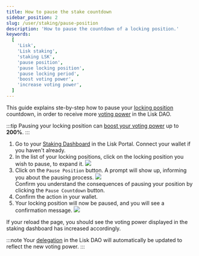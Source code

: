 ```yaml
---
title: How to pause the stake countdown
sidebar_position: 2
slug: /user/staking/pause-position
description: 'How to pause the countdown of a locking position.'
keywords:
  [
    'Lisk',
    'Lisk staking',
    'staking LSK',
    'pause position',
    'pause locking position',
    'pause locking period',
    'boost voting power',
    'increase voting power',
  ]
---
```



This guide explains ste-by-step how to pause your [locking position](overview#locking-positions) countdown, in order to receive more [voting power](/governance/overview#voting-power) in the Lisk DAO.

:::tip
Pausing your locking position can [boost your voting power](/governance/overview#boosting-the-voting-power) up to **200%**.
:::

1. Go to your [Staking Dashboard](https://portal.lisk.com/staking/dashboard) in the Lisk Portal.
    Connect your wallet if you haven't already.
2. In the list of your locking positions, click on the locking position you wish to pause, to expand it.
<img src={positions} /><br />
3. Click on the `Pause Position` button.
A prompt will show up, informing you about the pausing process.
<img src={pause} /><br />
Confirm you understand the consequences of pausing your position by clicking the `Pause Countdown` button.
4. Confirm the action in your wallet.
5. Your locking position will now be paused, and you will see a confirmation message.
<img src={posPaused} /><br />

If your reload the page, you should see the voting power displayed in the staking dashboard has increased accordingly.

:::note
Your [delegation](/governance/overview#delegation) in the Lisk DAO will automatically be updated to reflect the new voting power.
:::